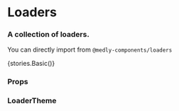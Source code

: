 
<Meta title="Loaders" component={SvgLoader} />

# Loaders

### A collection of loaders.

You can directly import from `@medly-components/loaders`

<Preview withToolbar>
    <Story name="Loaders">{stories.Basic()}</Story>
</Preview>

### Props

<Props of={stories.Basic} />

### LoaderTheme

<Props of={stories.ThemeInterface} />
